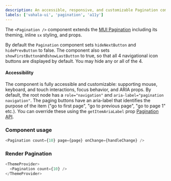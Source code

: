 ```yaml
---
description: An accessible, responsive, and customizable Pagination component.
labels: ['vahala-ui', 'pagination', 'a11y']
---
```



The `<Pagination />` component extends the [MUI Pagination](https://mui.com/material-ui/react-pagination) including its theming, inline `sx` styling, and props.

By default the `Pagination` component sets `hideNextButton` and `hidePrevButton` to false. The component also sets `showFirstButton`and`showLastButton` to true, so that all 4 navigational icon buttons are displayed by default. You may hide any or all of the 4.

#### Accessibility

The component is fully accessible and customizable: supporting mouse, keyboard, and touch interactions, focus behavior, and ARIA props. By default, the root node has a `role="navigation"` and `aria-label="pagination navigation"`. The paging buttons have an aria-label that identifies the purpose of the item ("go to first page", "go to previous page", "go to page 1" etc.). You can override these using the `getItemAriaLabel` prop [Pagination API](https://mui.com/material-ui/api/pagination/).

### Component usage

```js
<Pagination count={10} page={page} onChange={handleChange} />
```

### Render Pagination

```js live
<ThemeProvider>
  <Pagination count={10} />
</ThemeProvider>
```
